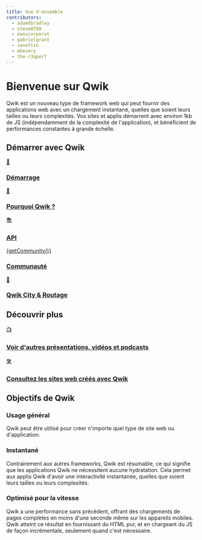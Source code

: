 ```yaml
---
title: Vue d'ensemble
contributors:
  - adamdbradley
  - steve8708
  - manucorporat
  - gabrielgrant
  - zanettin
  - mhevery
  - the-r3aper7
---
```



# Bienvenue sur Qwik

Qwik est un nouveau type de framework web qui peut fournir des applications web avec un chargement instantané, quelles que soient leurs tailles ou leurs complexités. Vos sites et applis démarrent avec environ 1kb de JS (indépendamment de la complexité de l'application), et bénéficient de performances constantes à grande échelle.

## Démarrer avec Qwik

<div class="card-grid">
  <a class="card card-center" href="/docs/getting-started/">
    <p class="icon">🚀</p>
    <h3>Démarrage</h3>
  </a>
  <a class="card card-center" href="/docs/think-qwik/">
    <p class="icon">🤔</p>
    <h3>Pourquoi Qwik ?</h3>
  </a>
  <a class="card card-center" href="/docs/components/overview/">
    <p class="icon">📚</p>
    <h3>API</h3>
  </a>
  <a class="card card-center" href="https://qwik.builder.io/chat">
    <p class="icon">{getCommunity()}</p>
    <h3>Communauté</h3>
  </a>
  <a class="card card-center" href="/docs/qwikcity/">
    <p class="icon">🌃</p>
    <h3>Qwik City & Routage</h3>
  </a>
</div>

## Découvrir plus

<div class="card-grid">
  <a class="card card-center" href="/media/">
    <p class="icon">📺</p>
    <h3>Voir d'autres présentations, vidéos et podcasts</h3>
  </a>
  <a class="card card-center" href="/showcase/">
    <p class="icon">🛠️</p>
    <h3>Consultez les sites web créés avec Qwik</h3>
  </a>
</div>

## Objectifs de Qwik

<div class="card-grid">
  <div class="card">
    <h3>Usage général</h3>
    <p>Qwik peut être utilisé pour créer n'importe quel type de site web ou d'application.</p>
  </div>
  <div class="card">
    <h3>Instantané</h3>
    <p>Contrairement aux autres frameworks, Qwik est résumable, ce qui signifie que les applications Qwik ne nécessitent aucune hydratation. Cela permet aux applis Qwik d'avoir une interactivité instantanée, quelles que soient leurs tailles ou leurs complexités.</p>
  </div>
  <div class="card">
    <h3>Optimisé pour la vitesse</h3>
    <p>Qwik a une performance sans précédent, offrant des chargements de pages complètes en moins d'une seconde même sur les appareils mobiles. Qwik atteint ce résultat en fournissant du HTML pur, et en chargeant du JS de façon incrémentale, seulement quand c'est nécessaire.</p>
  </div>
</div>
